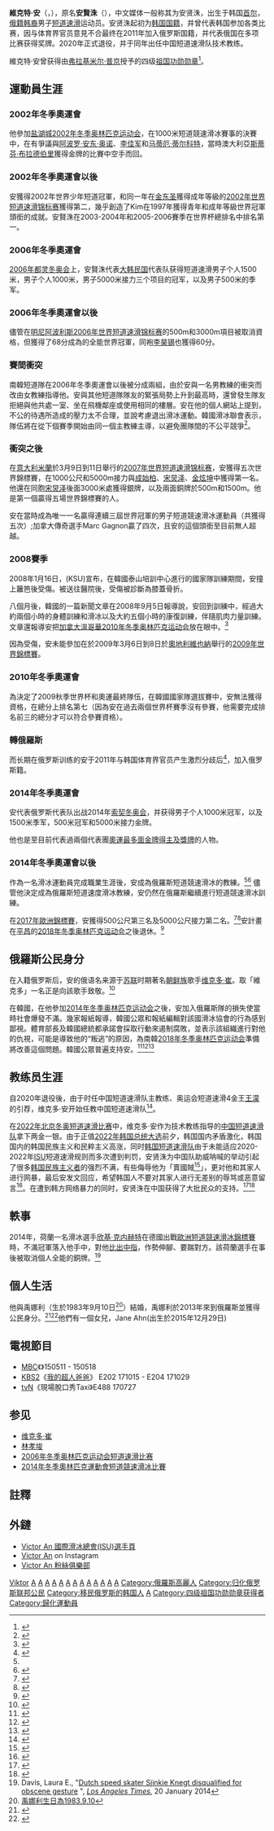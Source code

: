 {{NoteTA
|G1=Sports
|1=zh-cn:短道速滑; zh-tw:短道競速滑冰; zh-hk:短道速滑; 
}}
{{Infobox speed skater
|name=維克多·安<br/>Victor An
|image=[[File:Viktor_Ahn_Sochi_2014.jpg|250px]]
|caption=於2014年[[索契|索契]]冬季奧運會
|country={{flag|Russia}}
|club=
|birth_name=安賢洙
|birth_date={{birth date and age|1985|11|23}}
|birth_place={{ROK}}[[首爾|首爾]]
|death_date=
|death_place=
|nationality={{ROK}}（1985-2011）<br>{{RUS}}（2011-）
|height={{height|m=1.70|precision=0}}<ref name='Sports Reference'>{{Cite web|url=https://www.sports-reference.com/olympics/athletes/an/viktor-an-1.html|website=Sports reference|title=Victor An|access-date=2018-04-20|archive-url=https://web.archive.org/web/20200417074323/https://www.sports-reference.com/olympics/athletes/an/viktor-an-1.html|archive-date=2020-04-17|dead-url=yes}}</ref>
|weight={{convert|65|kg|lb st|abbr=on}}<ref name='Sports Reference'></ref>
|pb=500 m: 41.283 (2013)<br>1000 m: 1:24.385 (2007, '''前世界紀錄''')<br>1500 m: 2:10.639 (2003, '''前世界紀錄'')<br>3000 m: 4:32.646 (2003, '''前世界紀錄''')
|website=
|titles=
|worlds='''世界短道競速滑冰錦標賽'''<br>[[2014年世界短道競速滑冰錦標賽|2014]] 全能<br>[[2007年世界短道速滑锦标赛|2007]] 全能<br>[[2006年世界短道速滑锦标赛|2006]] 全能<br>[[2005年世界短道速滑锦标赛|2005]] 全能<br>[[2004年世界短道速滑锦标赛|2004]] 全能<br>[[2003年世界短道速滑锦标赛|2003]] 全能<br>'''World Cup'''<br>2006 全能<br>2004 全能|medaltemplates={{MedalSport|男子[[短道速滑|短道速滑]]}}{{MedalCountry|{{RUS}}}}
{{MedalCompetition|[[冬季奧林匹克運動會|冬季奧林匹克運動會]]}}{{MedalGold|[[2014年冬季奧林匹克運動會|2014 索契]]|[[2014年冬季奧林匹克運動會短道競速滑冰比賽|500米]]}}{{MedalGold|[[2014年冬季奧林匹克運動會|2014 索契]]|[[2014年冬季奧林匹克運動會短道競速滑冰比賽|1000米]]}}{{MedalGold|[[2014年冬季奧林匹克運動會|2014 索契]]|[[2014年冬季奧林匹克運動會短道競速滑冰比賽|5000米接力]]}}{{MedalBronze|[[2014年冬季奧林匹克運動會|2014 索契]]|[[2014年冬季奧林匹克運動會短道競速滑冰比賽|1500米]]}}
{{MedalCompetition|[[世界短道競速滑冰錦標賽|世界短道競速滑冰錦標賽]]}}{{MedalGold|[[2014年世界短道競速滑冰錦標賽|2014年蒙特婁]]|1000 m}}
{{MedalGold|[[2014年世界短道競速滑冰錦標賽|2014年蒙特婁]]|'''全能'''}}
{{MedalSilver|[[2013年世界短道競速滑冰錦標賽|2013年德布勒森]]|500米}}
{{MedalSilver|[[2013年世界短道競速滑冰錦標賽|2013年德布勒森]]|5000米接力}}
{{MedalBronze|[[2014年世界短道競速滑冰錦標賽|2014年蒙特婁]]|3000米}}
{{MedalBronze|[[2017年世界短道競速滑冰錦標賽|2017年鹿特丹]]|3000米}}
{{MedalCompetition|[[European_Short_Track_Speed_Skating_Championships|歐洲錦標賽]]}}
{{MedalGold|2014年德布勒森|全能}}
{{MedalGold|2014年德布勒森|500米}}
{{MedalGold|2014年德布勒森|1000米}}
{{MedalGold|2014年德布勒森|3000米}}
{{MedalGold|2014年德布勒森|5000米接力}}
{{MedalBronze|[[2017_European_Short_Track_Speed_Skating_Championships|2017年杜林]]|500米}}
{{MedalSilver|[[2017_European_Short_Track_Speed_Skating_Championships|2017年杜林]]|5000米接力}}
{{MedalCountry|{{KOR}}}}{{MedalCompetition|[[冬季奧林匹克運動會|冬季奧林匹克運動會]]}}{{MedalGold|[[2006年冬季奧林匹克運動會|2006 都灵]]|[[2006年冬季奥林匹克运动会短道速滑比赛|1000米]]}}{{MedalGold|2006 都灵|[[2006年冬季奥林匹克运动会短道速滑比赛|1500米]]}}{{MedalGold|2006 都灵|[[2006年冬季奥林匹克运动会短道速滑比赛|5000米接力]]}}{{MedalBronze|2006 都灵|[[2006年冬季奥林匹克运动会短道速滑比赛|500米]]}}{{MedalCompetition|[[世界短道競速滑冰錦標賽|世界短道競速滑冰錦標賽]]}}<ref>{{cite web|url=http://www.sportresult.com/federations/ISU/index.asp?SUBSPORTID=5&VIEW=BIO&SCOPE=BIO&PERSONID=4364|title=Ahn Hyun-Soo Achievements|accessdate=2007-03-25|archive-date=2013-07-07|archive-url=https://www.webcitation.org/6HvJ7r43b?url=http://www.sportresult.com/federations/ISU/ShortTrack/|dead-url=no}}</ref>{{MedalGold|[[2007年世界短道速滑锦标赛|2007 米蘭]]|'''全能'''}}{{MedalGold|2007 米蘭|1000米}}{{MedalGold|2007 米蘭|5000米接力}}{{MedalGold|[[2006年世界短道速滑锦标赛|2006 明尼阿波利斯]]|'''全能'''}}{{MedalGold|2006 明尼阿波利斯|1000米}}{{MedalGold|2006 明尼阿波利斯|1500米}}{{MedalGold|[[2005年世界短道速滑锦标赛|2005 北京]]|'''全能'''}}{{MedalGold|2005 北京|1500米}}{{MedalGold|[[2004年世界短道速滑锦标赛|2004 戈德堡]]|'''全能'''}}{{MedalGold|2004 戈德堡|1000米}}{{MedalGold|2004 戈德堡|1500米}}{{MedalGold|2004 戈德堡|3000米}}{{MedalGold|2004 戈德堡|5000米接力}}{{MedalGold|[[2003年世界短道速滑锦标赛|2003 华沙]]|'''全能'''}}{{MedalGold|2003 华沙|1500米}}{{MedalGold|2003 华沙|3000米}}{{MedalGold|2003 华沙|5000米接力}}{{MedalGold|[[2002年世界短道速滑锦标赛|2002 蒙特利尔]]|5000米接力}}{{MedalSilver|2007 米兰|3000米}}{{MedalSilver|2005 北京|1000米}}{{MedalSilver|2005 北京|3000米}}{{MedalSilver|2005 北京|5000米接力}}{{MedalSilver|2003 华沙|1000米}}{{MedalSilver|2002 蒙特利尔|'''全能'''}}{{MedalSilver|2002 蒙特利尔|1000米}}{{MedalSilver|2002 蒙特利尔|3000米}}{{MedalBronze|2007 米兰|500米}}{{MedalBronze|2007 米兰|1500米}}{{MedalBronze|2005 北京|500米}}{{MedalCompetition|[[世界短道競速滑冰團體錦標賽|世界短道競速滑冰團體錦標賽]]}}{{MedalGold|[[世界短道速滑团体锦标赛|2006 蒙特利尔]]|團隊}}{{MedalGold|[[世界短道速滑团体锦标赛|2004 圣彼得堡]]|Team}}{{MedalSilver|[[世界短道速滑团体锦标赛|2007 布达佩斯]]|Team}}{{MedalSilver|[[世界短道速滑团体锦标赛|2005 春川]]|團隊}}{{MedalSilver|[[世界短道速滑团体锦标赛|2003 索非亚]]|團隊}}{{MedalBronze|[[世界短道速滑团体锦标赛|2002 密尔沃基]]|團隊}}{{MedalCompetition|[[世界青少年短道競速滑冰錦標賽|世界青少年短道競速滑冰錦標賽]]}}{{MedalGold|2002 春川|全能}}{{MedalCompetition|[[冬季世界大學運動會|冬季世界大學運動會]]}}{{MedalGold|[[2005年冬季世界大學運動會|2005 因斯布鲁克]]|1500米}}{{MedalGold|2005 因斯布鲁克|3000米}}{{MedalGold|2005 因斯布鲁克|5000米接力}}{{MedalBronze|2005 因斯布鲁克|1000米}}{{MedalCompetition|[[亞洲冬季運動會|亞洲冬季運動會]]}}{{MedalGold|[[2007年亞洲冬季運動會|2007 长春]]|[[2007年冬季亞洲運動會短道速滑比賽|1000米]]}}{{MedalGold|2007 长春|5000米接力}}{{MedalGold|[[2003年亞洲冬季運動會|2003 青森]]|[[2003年亚洲冬季运动会短道速滑比赛|1000米]]}}{{MedalGold|2003青森|1500米}}{{MedalGold|2003青森|5000米接力}}{{MedalSilver|2007 长春|1500米}}}}{{Infobox Korean name|hangul=안현수|hanja=安賢洙|rr=An Hyeonsu|mr=An Hyŏnsu
|title=安賢洙
}}

'''維克特·安'''（{{lang-ru|'''Виктор Ан'''，'''Victor An'''<ref>{{Cite web |url=https://www.instagram.com/go2v/ |title=安賢洙 Instagram |accessdate=2017-11-02 |archive-date=2018-09-22 |archive-url=https://web.archive.org/web/20180922201315/https://www.instagram.com/go2v/ |dead-url=no }}</ref><ref>{{Cite web |url=http://www.isu.html.infostradasports.com/cache/TheASP.asp%40PageID%3D302037%26SportID%3D302%26Personid%3D429826%26TaalCode%3D2%26StyleID%3D0%26Cache%3D2.html?432949 |title=Victor An 國際滑冰總會(ISU)選手頁 |accessdate=2020-09-16 |archive-date=2020-09-13 |archive-url=https://web.archive.org/web/20200913144852/http://www.isu.html.infostradasports.com/cache/TheASP.asp%40PageID%3D302037%26SportID%3D302%26Personid%3D429826%26TaalCode%3D2%26StyleID%3D0%26Cache%3D2.html?432949 |dead-url=no }}</ref>}}，{{bd|1985年|11月23日}}），原名'''安賢洙'''（{{lang-ko|안현수}}），中文媒体一般称其为安贤洙，出生于韩国[[首尔|首尔]]，[[俄罗斯朝鲜族|俄籍韩裔]]男子[[短道速滑|短道速滑]]运动员。安贤洙起初为[[国籍法_(韩国)|韩国国籍]]，并曾代表韩国参加各类比赛，因与体育界官员意見不合最终在2011年加入俄罗斯国籍，并代表俄国在多项比赛获得奖牌。2020年正式退役，并于同年出任中国短道速滑队技术教练。

維克特·安曾获得由[[弗拉基米尔·弗拉基米罗维奇·普京|弗拉基米尔·普京]]授予的四级[[祖国功勋勋章|祖国功勋勋章]]<ref name=OMF2014>{{cite news|url=http://en.itar-tass.com/sochi-2014-winter-olympics-and-paralympics/720678|archive-url=https://web.archive.org/web/20140305142408/http://en.itar-tass.com/sochi-2014-winter-olympics-and-paralympics/720678|dead-url=yes|archive-date=5 March 2014|title=Russia's Olympic athletes receive state awards|work=Itar-Tass|date=24 February 2014}}</ref>。

==運動員生涯==
===2002年冬季奧運會===
他參加[[盐湖城|盐湖城]][[2002年冬季奥林匹克运动会|2002年冬季奥林匹克运动会]]，在1000米短道競速滑冰賽事的決賽中，在有爭議與[[阿波罗·安东·奥诺|阿波罗·安东·奥诺]]、[[李佳军|李佳军]]和[[马蒂厄·蒂尔科特|马蒂厄·蒂尔科特]]，當時澳大利亞[[斯蒂芬·布拉德伯里|斯蒂芬·布拉德伯里]]獲得金牌的比賽中空手而回。

===2002年冬季奧運會以後===
安獲得2002年世界少年短道冠軍，和同一年在[[金东圣|金东圣]]獲得成年等級的[[2002年世界短道速滑锦标赛|2002年世界短道速滑锦标赛]]獲得第二，幾乎創造了Kim在1997年獲得青年和成年等級世界冠軍頭銜的成就。安賢洙在2003-2004年和2005-2006賽季在世界杯總排名中排名第一。

===2006年冬季奧運會===
[[2006年冬季奥林匹克运动会|2006年都灵冬奥会]]上，安賢洙代表[[大韩民国|大韩民国]]代表队获得短道速滑男子个人1500米，男子个人1000米，男子5000米接力三个项目的冠军，以及男子500米的季军。
===2006年冬季奧運會以後===
儘管在[[明尼阿波利斯|明尼阿波利斯]][[2006年世界短道速滑锦标赛|2006年世界短道速滑锦标赛]]的500m和3000m項目被取消資格，但獲得了68分成為的全能世界冠軍，同袍[[李昊锡|李昊锡]]也獲得60分。

===賽間衝突===
南韓短道隊在2006年冬季奧運會以後被分成兩組，由於安與一名男教練的衝突而改由女教練指導他。安與其他短道隊隊友的緊張局勢上升到最高時，還曾發生隊友拒絕與他共處一室、坐在飛機鄰座或使用相同的樓層。安在他的個人網站上提到，不公的待遇所造成的壓力太不合理，並說考慮退出滑冰運動。韓國滑冰聯會表示，隊伍將在從下個賽季開始由同一個主教練主導，以避免團隊間的不公平競爭<ref>{{cite news|first=Moon|last=Gwang-lip|title=Korean Skaters Come Apart|date=2006-04-06|publisher=|url=http://times.hankooki.com/lpage/200604/kt2006040617232810230.htm|work=The Korea Times|accessdate=2007-03-12|language=|archive-date=2006-04-11|archive-url=https://web.archive.org/web/20060411151005/http://times.hankooki.com/lpage/200604/kt2006040617232810230.htm|dead-url=no}}</ref>。

===衝突之後===
在[[意大利|意大利]][[米蘭|米蘭]]於3月9日到11日舉行的[[2007年世界短道速滑锦标赛|2007年世界短道速滑锦标赛]]，安獲得五次世界錦標賽，在1000公尺和5000m接力與[[成始柏|成始柏]]、[[宋炅泽|宋炅泽]]、[[金炫坤|金炫坤]]中獲得第一名。他還在同胞[[宋炅泽|宋炅泽]]後面3000米處獲得銀牌，以及兩面銅牌於500m和1500m。他是第一個贏得五場世界錦標賽的人。

安在當時成為唯一一名贏得連續三屆世界冠軍的男子短道競速滑冰運動員（共獲得五次）;加拿大傳奇選手Marc Gagnon贏了四次，且安的這個頭銜至目前無人超越。

===2008賽季===
2008年1月16日，{{link-ko|大韓冰上競技聯盟|대한빙상경기연맹}}(KSU)宣布，在韓國泰山培訓中心進行的國家隊訓練期間，安撞上籬笆後受傷。被送往醫院後，受傷被診斷為膝蓋骨折。

八個月後，韓國的一篇新聞文章在2008年9月5日報導說，安回到訓練中，經過大約兩個小時的身體訓練和滑冰以及大約五個小時的康復訓練，伴隨肌肉力量訓練。文章還報導安把[[加拿大|加拿大]][[溫哥華|溫哥華]][[2010年冬季奥林匹克运动会|2010年冬季奥林匹克运动会]]放在眼中。<ref>{{cite news|first=|last=|title=Ahn is back training|date=2008-09-05|publisher=|url=http://sports.chosun.com/news/news.htm?n....06/89f69113.htm|work=Chosun.com|pages=|accessdate=2009-02-20|language=ko|archive-date=2012-10-25|archive-url=https://web.archive.org/web/20121025165034/http://sports.chosun.com/news/news.htm?n....06%2F89f69113.htm|dead-url=no}}</ref>

因為受傷，安未能參加在於2009年3月6日到8日於[[奧地利|奧地利]][[維也納|維也納]]舉行的[[2009年世界短道速滑錦標賽|2009年世界錦標賽]]。

===2010年冬季奧運會===
為決定了2009秋季世界杯和奧運最終隊伍，在韓國國家隊選拔賽中，安無法獲得資格，在總分上排名第七（因為安在過去兩個世界杯賽季沒有參賽，他需要完成排名前三的總分才可以符合參賽資格）。

===轉俄羅斯===
而长期在俄罗斯训练的安于2011年与韩国体育界官员产生激烈分歧后<ref>{{cite news|title=生在韩国为俄国而战的奥运冠军|url=http://cn.nytimes.com/sports/20140217/c17ahn/|accessdate=2014-03-06|newspaper=纽约时报中文网|date=2014年2月17日|archive-date=2014-03-06|archive-url=https://web.archive.org/web/20140306161302/http://cn.nytimes.com/sports/20140217/c17ahn/|dead-url=no}}</ref>，加入俄罗斯籍。
===2014年冬季奧運會===
安代表俄罗斯代表队出战2014年[[索契冬奥会|索契冬奥会]]，并获得男子个人1000米冠军，以及1500米季军，500米冠军和5000米接力金牌。

他也是至目前代表過兩個代表團[[获得多个奥运会金牌的运动员列表|奧運最多面金牌得主及獎牌]]的人物。

===2014年冬季奧運會以後===
作為一名滑冰運動員完成職業生涯後，安成為俄羅斯短道競速滑冰的教練。<ref name=UTSD-2014-02-10 /><ref>{{cite news|url=http://en.ria.ru/sochi2014/20140211/187434684/Viktor-Ahn-to-Coach-Russian-Short-Track-Speedskaters.html|title=Viktor Ahn to Coach Russian Short-Track Speedskaters|date=2014-02-11|publisher=RIA Novosti|author=Alexander Vilf|work=R-Sport|deadurl=yes|archiveurl=https://web.archive.org/web/20140211212830/http://en.ria.ru/sochi2014/20140211/187434684/Viktor-Ahn-to-Coach-Russian-Short-Track-Speedskaters.html|archivedate=2014-02-11}}</ref> 儘管他決定成為俄羅斯短道速度滑冰教練，安仍然在俄羅斯繼續進行短道競速滑冰訓練。

在[[2017_European_Short_Track_Speed_Skating_Championships|2017年歐洲錦標賽]]，安獲得500公尺第三名及5000公尺接力第二名。<ref>{{Cite web |url=https://www.gazeta.ru/sport/news/2017/01/14/n_9561491.shtml |title=Виктор Ан стал третьим на чемпионате Европы по шорт-треку на дистанции 500 метров |accessdate=2017-07-10 |archive-date=2017-12-01 |archive-url=https://web.archive.org/web/20171201033205/https://www.gazeta.ru/sport/news/2017/01/14/n_9561491.shtml |dead-url=no }}</ref><ref>{{Cite web |url=http://tass.ru/sport/3942433 |title=Россияне завоевали серебро в эстафете на чемпионате Европы по шорт-треку |accessdate=2017-07-10 |archive-date=2017-03-01 |archive-url=https://web.archive.org/web/20170301011038/http://tass.ru/sport/3942433 |dead-url=no }}</ref>安計畫在[[平昌郡|平昌]]的[[2018年冬季奥林匹克运动会|2018年冬季奥林匹克运动会]]之後退休。<ref>{{Cite news|url=http://www.koreaherald.com/view.php?ud=20160318000736|title=Naturalized Russian short tracker to retire after Olympics in native land|last=Herald|first=The Korea|date=2016-03-18|accessdate=2017-11-28|language=en|archive-date=2017-12-01|archive-url=https://web.archive.org/web/20171201030440/http://www.koreaherald.com/view.php?ud=20160318000736|dead-url=no}}</ref>

==俄羅斯公民身分==
在入籍俄罗斯后，安的俄语名来源于[[苏联|苏联]]时期著名[[高麗人_(中亞)|朝鲜族]]歌手[[维克多·崔|维克多·崔]]。取「維克多」一名正是向該歌手致敬。<ref name=UTSD-2014-02-10>{{cite news|url=http://www.utsandiego.com/news/2014/feb/10/olympics-speed-skating-Viktor-Ahn/|title=Viktor Ahn: For Russia, with love|author=Mark Zeigler|date=10 February 2014|publisher=U-T San Diego|accessdate=2017-07-06|archive-date=2014-12-13|archive-url=https://web.archive.org/web/20141213012743/http://www.utsandiego.com/news/2014/feb/10/olympics-speed-skating-Viktor-Ahn/|dead-url=no}}</ref>

在韓國，在他參加[[2014年冬季奥林匹克运动会|2014年冬季奥林匹克运动会]]之後，安加入俄羅斯隊的損失使當時社會爆發不滿。幾家報紙報導，韓國公眾和報紙編輯對該國滑冰協會的行為感到鄙視。體育部長及韓國總統都承諾會採取行動來遏制腐敗，並表示該組織進行對他的仇視，可能是導致他的“叛逃”的原因，為南韓[[2018年冬季奥林匹克运动会|2018年冬季奥林匹克运动会]]準備將改善這個問題。韓國公眾普遍支持安。<ref>{{cite news|url=http://www.scmp.com/sport/other-sport/article/1429786/fury-over-viktor-ahns-russian-gold-aimed-korean-skating-union|author=Agence France-Presse|publisher=South China Morning Post|date=17 February 2014|title=Fury over Viktor Ahn's 'Russian' gold aimed at Korean Skating Union|accessdate=2017-07-06|archive-date=2017-10-21|archive-url=https://web.archive.org/web/20171021025210/http://www.scmp.com/sport/other-sport/article/1429786/fury-over-viktor-ahns-russian-gold-aimed-korean-skating-union|dead-url=no}}</ref><ref>{{cite web|url=http://www.businessinsider.com/viktor-ahn-russia-2014-2|title=Why A Korean Speed Skating Star Changed His Name And Started Racing For Russia|author=Tony Manfred|date=16 February 2014|publisher=Business Insider|accessdate=2017-07-06|archive-date=2017-03-28|archive-url=https://web.archive.org/web/20170328014312/http://www.businessinsider.com/viktor-ahn-russia-2014-2|dead-url=no}}</ref><ref>{{cite news|url=https://www.nytimes.com/2014/02/10/sports/olympics/ahn-rejected-us-to-skate-for-russia.html?_r=0|title=Rejecting the U.S. to Skate for Russia|author=Sam Borden|date=9 February 2014|publisher=New York Times|accessdate=2017-07-06|archive-date=2016-07-07|archive-url=https://web.archive.org/web/20160707044719/http://www.nytimes.com/2014/02/10/sports/olympics/ahn-rejected-us-to-skate-for-russia.html?_r=0|dead-url=no}}</ref>

==教练员生涯==
自2020年退役後，由于时任中国短道速滑队主教练、奥运会短道速滑4金王[[王濛|王濛]]的引荐，维克多·安开始任教中国短道速滑队<ref>{{Cite news|url=https://m.gmw.cn/baijia/2020-08/25/1301495824.html|title=韩裔俄罗斯名将维克多安或将执教中国短道队|date=2020-08-25|language=zh|dead-url=no}}</ref>。

在[[2022年冬季奧林匹克運動會短道競速滑冰比賽|2022年北京冬奥短道速滑比赛]]中，维克多·安作为技术教练指导的[[2022年冬季奧林匹克運動會中國代表團|中国短道速滑队]]拿下两金一银。由于正值[[2022年大韩民国总统选举|2022年韩国总统大选]]前夕，韩国国内矛盾激化，韩国国内的韩国民族主义和民粹主义高涨，同时[[2022年冬季奧林匹克運動會韩國代表團|韩国短道速滑队]]由于未能适应2020-2022年[[国际滑冰联盟|ISU]]短道速滑规则而多次遭到判罚，安贤洙为中国队助威呐喊的举动引起了很多[[朝鲜民族主义|韩国民族主义者]]的强烈不满，有些侮辱他为「賣國賊<ref>{{cite news |author1=林欣 |title=冬奧失利不滿情緒高漲 韓網民怒罵幫訓練中國選手的教練安賢洙「賣國賊」！ |url=https://newtalk.tw/news/view/2022-02-08/706941 |accessdate=2022-02-08 |work=新頭殼newtalk |date=2022-02-08}}</ref>」，更对他和其家人进行网暴，最后安发文回应，希望韩国人不要对其家人进行无差别的辱骂或恶意留言<ref>{{cite news |author1=丁洁芸 |title=中国短道速滑接连夺金，教练安贤洙家人遭韩网民网暴，安贤洙发文回应 |url=https://world.huanqiu.com/article/46jO4NsFl9O |accessdate=2022-02-08 |work=环球网 |date=2022-02-08}}</ref>。在遭到韩方网络暴力的同时，安贤洙在中国获得了大批民众的支持。<ref>{{cite news |author1=搜狐体育 |title=中国短道速滑队送别金善台安贤洙：舍不得说再见  |url=https://www.sohu.com/a/523689838_114977 |accessdate=2022-03-10 |work=搜狐新闻 |date=2022-02-18}}</ref><ref>{{cite news |author1=东方网 |title=安贤洙执教中国被骂“叛国”？王濛力挺：他是我从俄罗斯整来的  |url=https://news.sina.com.cn/c/2022-02-09/doc-ikyakumy4957755.shtml |accessdate=2022-03-10 |work=新浪新闻 |date=2022-02-09}}</ref>

==軼事==
2014年，荷蘭一名滑冰選手[[欣基·克内赫特|欣基·克内赫特]]在德國出戰[[歐洲短道競速滑冰錦標賽|歐洲短道競速滑冰錦標賽]]時，不滿冠軍落入他手中，對他[[豎中指|比出中指]]，作勢伸腳、要踹對方。該荷蘭選手在事後被取消個人全能的銅牌。<ref>Davis, Laura E., "[http://www.latimes.com/nation/shareitnow/la-sh-dutch-speed-skater-sjinkie-knegt-disqualified-for-obscene-gesture-20140120,0,6475787.story#axzz2r0WIANlX Dutch speed skater Sjinkie Knegt disqualified for obscene gesture] {{Wayback|url=http://www.latimes.com/nation/shareitnow/la-sh-dutch-speed-skater-sjinkie-knegt-disqualified-for-obscene-gesture-20140120,0,6475787.story#axzz2r0WIANlX |date=20140421224559 }}", ''[[洛杉磯時報|Los Angeles Times]]'', 20 January 2014</ref>

==個人生活==
他與禹娜利（生於1983年9月10日<ref>[http://search.daum.net/nate?w=tot&q=%EC%9A%B0%EB%82%98%EB%A6%AC&ppkey=1622188&rtmaxcoll=PRF 禹娜利生日為1983.9.10]</ref>）結婚，禹娜利於2013年來到俄羅斯並獲得公民身分。<ref>{{cite web|url=https://rg.ru/2014/02/09/sportsmen-site.html|title=Корейцы в восторге от девушки Виктора Ана|trans_title=South Koreans are thrilled by Ahn's girl|date=9 February 2014|publisher=[[俄罗斯报|Rossiyskaya Gazeta]]|language=ru|accessdate=2016-11-19|archive-date=2016-11-20|archive-url=https://web.archive.org/web/20161120005329/https://rg.ru/2014/02/09/sportsmen-site.html|dead-url=no}}</ref><ref>{{cite news|url=http://www.aif.ru/olymp2014/profile/1111006|title=Виктор Ан: все свои победы я посвящаю любимой|trans_title=Viktor Ahn: All my triumphs I dedicate to my darling|date=22 February 2014|publisher=[[Argumenty_i_Fakty|Argumenty i Fakty]]|accessdate=2016-11-19|language=ru|archive-date=2015-08-24|archive-url=https://web.archive.org/web/20150824101819/http://www.aif.ru/olymp2014/profile/1111006|dead-url=no}}</ref>他們有一個女兒，Jane Ahn(出生於2015年12月29日)

==電視節目==
* [[文化廣播公司|MBC]]《{{link-ko|人類紀錄片-愛|휴먼다큐 사랑}}》150511 - 150518
* [[KBS第2频道|KBS2]]《[[超人回來了|我的超人爸爸]]》 E202 171015 - E204 171029
* [[TVN|tvN]]《現場脫口秀Taxi》E488 170727

==参见==
*[[维克多·崔|维克多·崔]]
*[[林孝埈|林孝埈]]
*[[2006年冬季奥林匹克运动会短道速滑比赛|2006年冬季奥林匹克运动会短道速滑比赛]]
*[[2014年冬季奧林匹克運動會短道競速滑冰比賽|2014年冬季奧林匹克運動會短道競速滑冰比賽]]

==註釋==
{{reflist|2}}

==外鏈==
*[http://www.isu.html.infostradasports.com/cache/TheASP.asp@PageID%3D302037&SportID%3D302&Personid%3D429826&TaalCode%3D2&StyleID%3D0&Cache%3D2.html?432949 Victor An 國際滑冰總會(ISU)選手頁] {{Wayback|url=http://www.isu.html.infostradasports.com/cache/TheASP.asp%40PageID%3D302037%26SportID%3D302%26Personid%3D429826%26TaalCode%3D2%26StyleID%3D0%26Cache%3D2.html?432949 |date=20200913144852 }}
*[https://www.instagram.com/go2v/ Victor An] {{Wayback|url=https://www.instagram.com/go2v/ |date=20180922201315 }} on Instagram
*[http://cafe.daum.net/victoryhyunsoo Victor An 粉絲俱樂部] {{Wayback|url=http://cafe.daum.net/victoryhyunsoo |date=20180207102719 }}

{{Footer Olympic Champions in Men's 500 m Short Track Speed Skating}}
{{Footer Olympic Champions in Men's 1000 m Short Track Speed Skating}}
{{Footer Olympic Champions in Men's 1500 m Short Track Speed Skating}}
{{Footer Olympic Champions in Men's 5000 m Relay Short Track Speed Skating}}
{{Footer World Champions in Short Track Speed Skating – Men's Overall}}

{{DEFAULTSORT:Ан}}

[[Category:安姓|Viktor]]
[[Category:俄罗斯短道速滑运动员|A]]
[[Category:韩国短道速滑运动员|A]]
[[Category:韩国奥运短道速滑运动员|A]]
[[Category:韩国奥林匹克运动会金牌得主|A]]
[[Category:韓國奧林匹克運動會銅牌得主|A]]
[[Category:俄罗斯奥林匹克运动会金牌得主|A]]
[[Category:俄羅斯奧林匹克運動會銅牌得主|A]]
[[Category:2006年冬季奧林匹克運動會獎牌得主|A]]
[[Category:2014年冬季奧林匹克運動會獎牌得主|A]]
[[Category:2002年冬季奥林匹克运动会短道速滑运动员|A]]
[[Category:2006年冬季奥林匹克运动会短道速滑运动员|A]]
[[Category:2014年冬季奧林匹克運動會短道競速滑冰運動員|A]]
[[Category:奧林匹克運動會短道競速滑冰獎牌得主|A]]
[[Category:俄羅斯高麗人|Category:俄羅斯高麗人]]
[[Category:归化俄罗斯联邦公民|Category:归化俄罗斯联邦公民]]
[[Category:移民俄罗斯的韩国人|Category:移民俄罗斯的韩国人]]
[[Category:首爾特別市出身人物|A]]
[[Category:四级祖国功勋勋章获得者|Category:四级祖国功勋勋章获得者]]
[[Category:歸化運動員|Category:歸化運動員]]